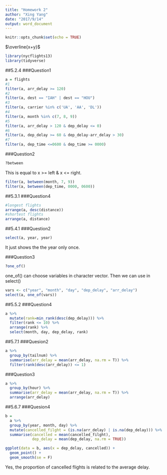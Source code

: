 ```yaml
---
title: "Homework 2"
author: "Xing Yang"
date: "2017/9/14"
output: word_document
---
```


```r
knitr::opts_chunk$set(echo = TRUE)
```

$\overline{x+y}$

```r
library(nycflights13)
library(tidyverse)
```

##5.2.4
###Question1

```r
a = flights
#1
filter(a, arr_delay >= 120)
#2
filter(a, dest == "IAH" | dest == "HOU")
#3
filter(a, carrier %in% c('UA', 'AA', 'DL'))
#4
filter(a, month %in% c(7, 8, 9))
#5
filter(a, arr_delay > 120 & dep_delay <= 0)
#6
filter(a, dep_delay >= 60 & dep_delay-arr_delay > 30)
#7
filter(a, dep_time <=0600 & dep_time >= 0000)
```

###Question2

```r
?between
```

This is equal to x >= left & x <= right.

```r
filter(a, between(month, 7, 9))
filter(a, between(dep_time, 0000, 0600))
```

##5.3.1
###Question4

```r
#longest flights
arrange(a, desc(distance))
#shortest flights
arrange(a, distance)
```

##5.4.1
###Question2

```r
select(a, year, year)
```

It just shows the the year only once.

###Question3

```r
?one_of()
```

one_of() can choose variables in character vector. Then we can use in select()

```r
vars <- c("year", "month", "day", "dep_delay", "arr_delay")
select(a, one_of(vars))
```

##5.5.2
###Question4

```r
a %>%
  mutate(rank=min_rank(desc(dep_delay))) %>%
  filter(rank <= 10) %>%
  arrange(rank) %>%
  select(month, day, dep_delay, rank)
```

##5.7.1
###Quesion2

```r
a %>%
  group_by(tailnum) %>%
  summarise(arr_delay = mean(arr_delay, na.rm = T)) %>%
  filter(rank(desc(arr_delay)) <= 1)
```

###Question3

```r
a %>%
  group_by(hour) %>%
  summarise(arr_delay = mean(arr_delay, na.rm = T)) %>%
  arrange(arr_delay)
```

##5.6.7
###Quesion4

```r
b = 
  a %>%
  group_by(year, month, day) %>%
  mutate(cancelled_filght = (is.na(arr_delay) | is.na(dep_delay))) %>%
  summarise(cancelled = mean(cancelled_filght),
            dep_delay = mean(dep_delay, na.rm = TRUE))

ggplot(data = b, aes(x = dep_delay, cancelled)) +
  geom_point() +
  geom_smooth(se = F)
```

Yes, the proportion of cancelled flights is related to the average delay.






